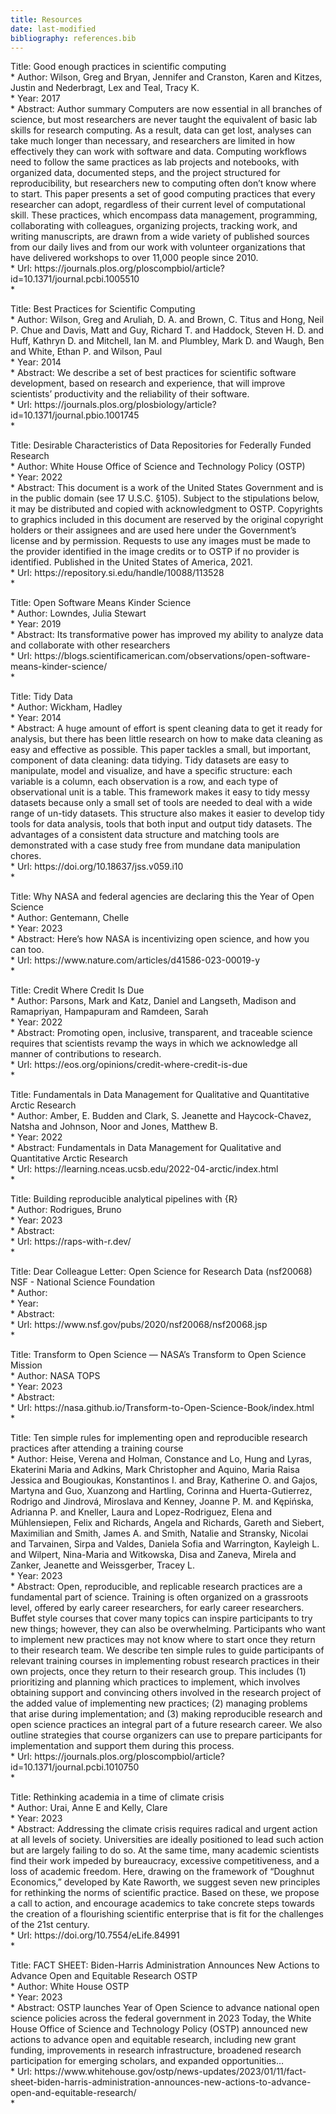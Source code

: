 ```yaml
---
title: Resources
date: last-modified
bibliography: references.bib
---
```

Title: Good enough practices in scientific computing  
* Author: Wilson, Greg and Bryan, Jennifer and Cranston, Karen and Kitzes, Justin and Nederbragt, Lex and Teal, Tracy K.  
* Year: 2017  
* Abstract: Author summary Computers are now essential in all branches of science, but most researchers are never taught the equivalent of basic lab skills for research computing. As a result, data can get lost, analyses can take much longer than necessary, and researchers are limited in how effectively they can work with software and data. Computing workflows need to follow the same practices as lab projects and notebooks, with organized data, documented steps, and the project structured for reproducibility, but researchers new to computing often don't know where to start. This paper presents a set of good computing practices that every researcher can adopt, regardless of their current level of computational skill. These practices, which encompass data management, programming, collaborating with colleagues, organizing projects, tracking work, and writing manuscripts, are drawn from a wide variety of published sources from our daily lives and from our work with volunteer organizations that have delivered workshops to over 11,000 people since 2010.  
* Url: https://journals.plos.org/ploscompbiol/article?id=10.1371/journal.pcbi.1005510  
* \fullcite{wilson_good_2017}

Title: Best Practices for Scientific Computing  
* Author: Wilson, Greg and Aruliah, D. A. and Brown, C. Titus and Hong, Neil P. Chue and Davis, Matt and Guy, Richard T. and Haddock, Steven H. D. and Huff, Kathryn D. and Mitchell, Ian M. and Plumbley, Mark D. and Waugh, Ben and White, Ethan P. and Wilson, Paul  
* Year: 2014  
* Abstract: We describe a set of best practices for scientific software development, based on research and experience, that will improve scientists' productivity and the reliability of their software.  
* Url: https://journals.plos.org/plosbiology/article?id=10.1371/journal.pbio.1001745  
* \fullcite{wilson_best_2014}

Title: Desirable Characteristics of Data Repositories for Federally Funded Research  
* Author: White House Office of Science and Technology Policy (OSTP)  
* Year: 2022  
* Abstract: This document is a work of the United States Government and is in the public domain (see 17 U.S.C. §105). Subject to the stipulations below, it may be distributed and copied with acknowledgment to OSTP. Copyrights to graphics included in this document are reserved by the original copyright holders or their assignees and are used here under the Government’s license and by permission. Requests to use any images must be made to the provider identified in the image credits or to OSTP if no provider is identified. Published in the United States of America, 2021.  
* Url: https://repository.si.edu/handle/10088/113528  
* \fullcite{whostp_2022}

Title: Open Software Means Kinder Science  
* Author: Lowndes, Julia Stewart  
* Year: 2019  
* Abstract: Its transformative power has improved my ability to analyze data and collaborate with other researchers  
* Url: https://blogs.scientificamerican.com/observations/open-software-means-kinder-science/  
* \fullcite{lowndes_open_2019}

Title: Tidy Data  
* Author: Wickham, Hadley  
* Year: 2014  
* Abstract: A huge amount of effort is spent cleaning data to get it ready for analysis, but there has been little research on how to make data cleaning as easy and effective as possible. This paper tackles a small, but important, component of data cleaning: data tidying. Tidy datasets are easy to manipulate, model and visualize, and have a specific structure: each variable is a column, each observation is a row, and each type of observational unit is a table. This framework makes it easy to tidy messy datasets because only a small set of tools are needed to deal with a wide range of un-tidy datasets. This structure also makes it easier to develop tidy tools for data analysis, tools that both input and output tidy datasets. The advantages of a consistent data structure and matching tools are demonstrated with a case study free from mundane data manipulation chores.  
* Url: https://doi.org/10.18637/jss.v059.i10  
* \fullcite{wickham_tidy_2014}

Title: Why NASA and federal agencies are declaring this the Year of Open Science  
* Author: Gentemann, Chelle  
* Year: 2023  
* Abstract: Here’s how NASA is incentivizing open science, and how you can too.  
* Url: https://www.nature.com/articles/d41586-023-00019-y  
* \fullcite{gentemann_why_2023}

Title: Credit Where Credit Is Due  
* Author: Parsons, Mark and Katz, Daniel and Langseth, Madison and Ramapriyan, Hampapuram and Ramdeen, Sarah  
* Year: 2022  
* Abstract: Promoting open, inclusive, transparent, and traceable science requires that scientists revamp the ways in which we acknowledge all manner of contributions to research.  
* Url: https://eos.org/opinions/credit-where-credit-is-due  
* \fullcite{parsons_credit_2022}

Title: Fundamentals in Data Management for Qualitative and Quantitative Arctic Research  
* Author: Amber, E. Budden and Clark, S. Jeanette and Haycock-Chavez, Natsha and Johnson, Noor and Jones, Matthew B.  
* Year: 2022  
* Abstract: Fundamentals in Data Management for Qualitative and Quantitative Arctic Research  
* Url: https://learning.nceas.ucsb.edu/2022-04-arctic/index.html  
* \fullcite{adc_fundamentals_2022}

Title: Building reproducible analytical pipelines with {R}  
* Author: Rodrigues, Bruno  
* Year: 2023  
* Abstract:   
* Url: https://raps-with-r.dev/  
* \fullcite{rodrigues_building_2023}

Title: Dear Colleague Letter: Open Science for Research Data (nsf20068) NSF - National Science Foundation  
* Author:   
* Year:   
* Abstract:   
* Url: https://www.nsf.gov/pubs/2020/nsf20068/nsf20068.jsp  
* \fullcite{nsfdl_open_data_2022}

Title: Transform to Open Science — NASA's Transform to Open Science Mission  
* Author: NASA TOPS  
* Year: 2023  
* Abstract:   
* Url: https://nasa.github.io/Transform-to-Open-Science-Book/index.html  
* \fullcite{tops_guide}

Title: Ten simple rules for implementing open and reproducible research practices after attending a training course  
* Author: Heise, Verena and Holman, Constance and Lo, Hung and Lyras, Ekaterini Maria and Adkins, Mark Christopher and Aquino, Maria Raisa Jessica and Bougioukas, Konstantinos I. and Bray, Katherine O. and Gajos, Martyna and Guo, Xuanzong and Hartling, Corinna and Huerta-Gutierrez, Rodrigo and Jindrová, Miroslava and Kenney, Joanne P. M. and Kępińska, Adrianna P. and Kneller, Laura and Lopez-Rodriguez, Elena and Mühlensiepen, Felix and Richards, Angela and Richards, Gareth and Siebert, Maximilian and Smith, James A. and Smith, Natalie and Stransky, Nicolai and Tarvainen, Sirpa and Valdes, Daniela Sofia and Warrington, Kayleigh L. and Wilpert, Nina-Maria and Witkowska, Disa and Zaneva, Mirela and Zanker, Jeanette and Weissgerber, Tracey L.  
* Year: 2023  
* Abstract: Open, reproducible, and replicable research practices are a fundamental part of science. Training is often organized on a grassroots level, offered by early career researchers, for early career researchers. Buffet style courses that cover many topics can inspire participants to try new things; however, they can also be overwhelming. Participants who want to implement new practices may not know where to start once they return to their research team. We describe ten simple rules to guide participants of relevant training courses in implementing robust research practices in their own projects, once they return to their research group. This includes (1) prioritizing and planning which practices to implement, which involves obtaining support and convincing others involved in the research project of the added value of implementing new practices; (2) managing problems that arise during implementation; and (3) making reproducible research and open science practices an integral part of a future research career. We also outline strategies that course organizers can use to prepare participants for implementation and support them during this process.  
* Url: https://journals.plos.org/ploscompbiol/article?id=10.1371/journal.pcbi.1010750  
* \fullcite{heise_ten_2023}

Title: Rethinking academia in a time of climate crisis  
* Author: Urai, Anne E and Kelly, Clare  
* Year: 2023  
* Abstract: Addressing the climate crisis requires radical and urgent action at all levels of society. Universities are ideally positioned to lead such action but are largely failing to do so. At the same time, many academic scientists find their work impeded by bureaucracy, excessive competitiveness, and a loss of academic freedom. Here, drawing on the framework of “Doughnut Economics,” developed by Kate Raworth, we suggest seven new principles for rethinking the norms of scientific practice. Based on these, we propose a call to action, and encourage academics to take concrete steps towards the creation of a flourishing scientific enterprise that is fit for the challenges of the 21st century.  
* Url: https://doi.org/10.7554/eLife.84991  
* \fullcite{urai_rethinking_2023}

Title: FACT SHEET: Biden-Harris Administration Announces New Actions to Advance Open and Equitable Research OSTP  
* Author: White House OSTP  
* Year: 2023  
* Abstract: OSTP launches Year of Open Science to advance national open science policies across the federal government in 2023 Today, the White House Office of Science and Technology Policy (OSTP) announced new actions to advance open and equitable research, including new grant funding, improvements in research infrastructure, broadened research participation for emerging scholars, and expanded opportunities…  
* Url: https://www.whitehouse.gov/ostp/news-updates/2023/01/11/fact-sheet-biden-harris-administration-announces-new-actions-to-advance-open-and-equitable-research/  
* \fullcite{whostp_yos_2023}

